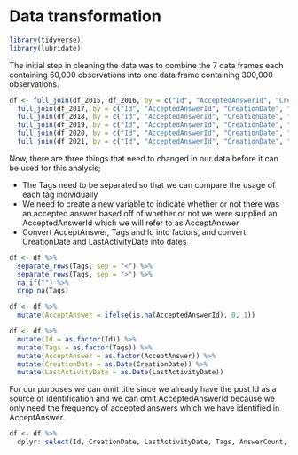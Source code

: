 # Data transformation

```r
library(tidyverse)
library(lubridate)
```

The initial step in cleaning the data was to combine the 7 data frames each containing 50,000 observations into one data frame containing 300,000 observations.

```r
df <- full_join(df_2015, df_2016, by = c("Id", "AcceptedAnswerId", "CreationDate", "LastActivityDate", "Tags", "AnswerCount", "CommentCount", "ViewCount", "Title")) %>%
  full_join(df_2017, by = c("Id", "AcceptedAnswerId", "CreationDate", "LastActivityDate", "Tags", "AnswerCount", "CommentCount", "ViewCount", "Title")) %>%
  full_join(df_2018, by = c("Id", "AcceptedAnswerId", "CreationDate", "LastActivityDate", "Tags", "AnswerCount", "CommentCount", "ViewCount", "Title")) %>%
  full_join(df_2019, by = c("Id", "AcceptedAnswerId", "CreationDate", "LastActivityDate", "Tags", "AnswerCount", "CommentCount", "ViewCount", "Title")) %>%
  full_join(df_2020, by = c("Id", "AcceptedAnswerId", "CreationDate", "LastActivityDate", "Tags", "AnswerCount", "CommentCount", "ViewCount", "Title")) %>%
  full_join(df_2021, by = c("Id", "AcceptedAnswerId", "CreationDate", "LastActivityDate", "Tags", "AnswerCount", "CommentCount", "ViewCount", "Title"))
```

Now, there are three things that need to changed in our data before it can be used for this analysis;

-   The Tags need to be separated so that we can compare the usage of each tag individually
-   We need to create a new variable to indicate whether or not there was an accepted answer based off of whether or not we were supplied an AcceptedAnswerId which we will refer to as AcceptAnswer
-   Convert AcceptAnswer, Tags and Id into factors, and convert CreationDate and LastActivityDate into dates

```r
df <- df %>% 
  separate_rows(Tags, sep = "<") %>%
  separate_rows(Tags, sep = ">") %>%
  na_if("") %>%
  drop_na(Tags)

df <- df %>%
  mutate(AcceptAnswer = ifelse(is.na(AcceptedAnswerId), 0, 1))

df <- df %>%
  mutate(Id = as.factor(Id)) %>%
  mutate(Tags = as.factor(Tags)) %>%
  mutate(AcceptAnswer = as.factor(AcceptAnswer)) %>%
  mutate(CreationDate = as.Date(CreationDate)) %>%
  mutate(LastActivityDate = as.Date(LastActivityDate))

```


For our purposes we can omit title since we already have the post Id as a source of identification and we can omit AcceptedAnswerId because we only need the frequency of accepted answers which we have identified in AcceptAnswer.

```r
df <- df %>%
  dplyr::select(Id, CreationDate, LastActivityDate, Tags, AnswerCount, CommentCount, ViewCount, AcceptAnswer)

```

